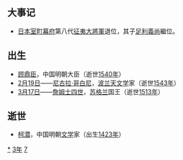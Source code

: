 {{yearTOC|1473|明'''[[成化|成化]]九年'''；越南'''[[洪德|洪德]]四年'''；日本'''[[文明_(後土御門天皇)|文明]]五年'''}}
== 大事记 ==
* [[日本|日本]][[室町幕府|室町幕府]]第八代[[征夷大將軍|征夷大將軍]]退位，其子[[足利義尚|足利義尚]]繼位。

== 出生 ==
* [[顾鼎臣|顾鼎臣]]，中国明朝大臣（逝世[[1540年|1540年]]）
* [[2月19日|2月19日]]——[[尼古拉·哥白尼|尼古拉·哥白尼]]，[[波兰|波兰]][[天文学|天文学]]家（逝世[[1543年|1543年]]）
* [[3月17日|3月17日]]——[[詹姆斯四世_(苏格兰)|詹姆士四世]]，[[蘇格蘭|苏格兰]]国王（逝世[[1513年|1513年]]）

== 逝世 ==
{{Wikisource year mention}}
* [[柯潜|柯潜]]，中国明朝[[文学|文学]]家（出生[[1423年|1423年]]）

[[Category:1473年|*]]
[[Category:1470年代|3年]]
[[Category:15世纪各年|7]]
